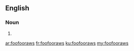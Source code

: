 ==English==

===Noun===
{{head|en|noun plural form}}

# {{plural of|foofooraw|lang=en}}

[[ar:foofooraws]]
[[fr:foofooraws]]
[[ku:foofooraws]]
[[my:foofooraws]]
